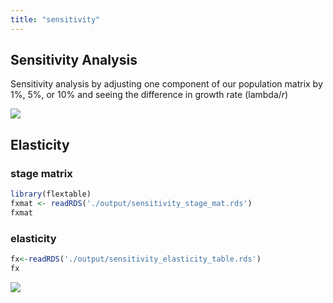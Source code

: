 ```yaml
---
title: "sensitivity"
---
```


## Sensitivity Analysis

Sensitivity analysis by adjusting one component of our population matrix by 1%, 5%, or 10% and seeing the difference in growth rate (lambda/*r*)


![](./figures/sensitivity_lambda_diff.png)


## Elasticity

### stage matrix

```r
library(flextable)
fxmat <- readRDS('./output/sensitivity_stage_mat.rds')
fxmat

```

### elasticity

```r
fx<-readRDS('./output/sensitivity_elasticity_table.rds')
fx
```


![](./figures/sensitivity_pie.png)
